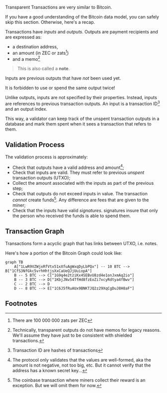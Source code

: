 
Transparent Transactions are very similar to Bitcoin.

If you have a good understanding of the Bitcoin data model,
you can safely skip this section. Otherwise, here's a recap.

Transactions have *inputs* and *outputs*. Outputs are
payment recipients and are expressed as:
- a destination address,
- an amount (in ZEC or zats[^1])
- and a memo[^2]

> This is also called a **note**.

Inputs are previous outputs that have *not* been used yet.

<Callout type="warning">
It is forbidden to use or spend the same output twice!
</Callout>

Unlike outputs, inputs are not specified by their properties.
Instead, inputs are references to previous transaction outputs.
An input is a transaction ID[^3] and an output index.

This way, a validator can keep track of the unspent
transaction outputs in a database and mark them spent
when it sees a transaction that refers to them.

## Validation Process

The validation process is approximately:
- Check that outputs have a valid address and amount[^4];
- Check that inputs are valid. They must refer to previous
*unspent* transaction outputs (UTXO);
- Collect the amount associated with the inputs as part of
the previous step;
- Check that outputs do not exceed inputs in value. The
transaction *cannot* create funds[^5]. Any difference
are fees that are given to the miner;
- Check that the inputs have valid *signatures*. signatures
insure that only the person who received the funds
is able to spend them.

## Transaction Graph

Transactions form a acyclic graph that has links between
UTXO, i.e. notes.

Here's how a portion of the Bitcoin Graph could look like:

```mermaid
graph TB
    A["1LwR9VZWjxRfVtx51xXfuAgWxqDyLbPQx"] -- 10 BTC --> B["1CfS3NfGkc5vrhHhtjsXxCaUeQJjUuiopA"]
    B -- 5 BTC --> C["1G9q4e2tziKx4SEBvU8zd4e1onJxmAq2io"]
    B -- 3 BTC --> D["1KbjJNv54TfHd8fzEoZi7xcyRdtya4fBwv"]
    C -- 2 BTC --> D
    D -- 8 BTC --> E["1C6J5fRuAUx9BNKTJQ2z29XqCgDuJ8H8aF"]
```

## Footnotes

[^1]: There are 100 000 000 zats per ZEC
[^2]: Technically, transparent outputs do not have memos for 
legacy reasons. We'll assume they have just to be consistent
with shielded transactions.
[^3]: Transaction ID are hashes of transactions
[^4]: The protocol only validates that the values are well-formed,
aka the amount is not negative, not too big, etc. But it cannot
verify that the address has a known secret key...
[^5]: The coinbase transaction where miners collect their reward
is an exception. But we will omit them for now.
